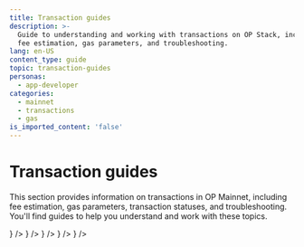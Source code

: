 ```yaml
---
title: Transaction guides
description: >-
  Guide to understanding and working with transactions on OP Stack, including
  fee estimation, gas parameters, and troubleshooting.
lang: en-US
content_type: guide
topic: transaction-guides
personas:
  - app-developer
categories:
  - mainnet
  - transactions
  - gas
is_imported_content: 'false'
---
```



# Transaction guides

This section provides information on transactions in OP Mainnet, including fee estimation, gas parameters, transaction statuses, and troubleshooting. You'll find guides to help you understand and work with these topics.

<Cards>
  <Card title="Learn about transaction fees" href="/app-developers/transactions/fees" icon={<img src="/img/icons/shapes.svg" />} />
  <Card title="Estimate transaction fees" href="/app-developers/transactions/estimates" icon={<img src="/img/icons/shapes.svg" />} />
  <Card title="Setting transaction gas parameters" href="/app-developers/transactions/parameters" icon={<img src="/img/icons/shapes.svg" />} />
  <Card title="Transaction statuses" href="/app-developers/transactions/statuses" icon={<img src="/img/icons/shapes.svg" />} />
  <Card title="Troubleshooting transactions" href="/app-developers/transactions/troubleshooting" icon={<img src="/img/icons/shapes.svg" />} />
</Cards>

